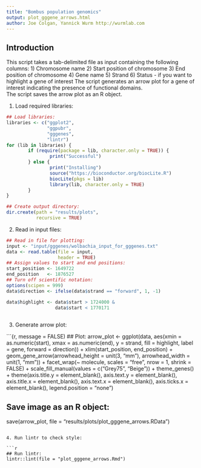 ```yaml
---
title: "Bombus population genomics"
output: plot_gggene_arrows.html
author: Joe Colgan, Yannick Wurm http://wurmlab.com
---
```


## Introduction
This script takes a tab-delimited file as input containing the following columns:
1) Chromosome name
2) Start position of chromosome
3) End position of chromosome
4) Gene name
5) Strand
6) Status - if you want to highlight a gene of interest
The script generates an arrow plot for a gene of interest indicating the presence of functional domains.  
The script saves the arrow plot as an R object.

1. Load required libraries:  

```r
## Load libraries:
libraries <- c("ggplot2",
               "ggpubr",
               "gggenes",
               "lintr")
for (lib in libraries) {
        if (require(package = lib, character.only = TRUE)) {
                print("Successful")
        } else {
                print("Installing")
                source("https://bioconductor.org/biocLite.R")
                biocLite(pkgs = lib)
                library(lib, character.only = TRUE)
        }
}

## Create output directory:
dir.create(path = "results/plots",
           recursive = TRUE)
```

2. Read in input files:

```r
## Read in file for plotting:
input <- "input/gggenes/wolbachia_input_for_gggenes.txt"
data <- read.table(file = input,
                   header = TRUE)
## Assign values to start and end positions:
start_position <- 1649722
end_position   <- 1876527
## Turn off scientific notation:
options(scipen = 999)
data$direction <- ifelse(data$strand == "forward", 1, -1)

data$highlight <- data$start > 1724000 &
                  data$start < 1770171
                  
```

3. Generate arrow plot:

```{r, message = FALSE)
## Plot:
arrow_plot <- ggplot(data,
                     aes(xmin = as.numeric(start),
                         xmax = as.numeric(end),
                         y = strand,
                         fill = highlight,
                         label = gene,
                         forward = direction)) +
        xlim(start_position, end_position) +
        geom_gene_arrow(arrowhead_height = unit(3, "mm"),
                        arrowhead_width = unit(1, "mm")) +
        facet_wrap(~ molecule,
                   scales = "free",
                   nrow = 1,
                   shrink = FALSE) +
        scale_fill_manual(values = c("Grey75",
                                     "Beige")) +
        theme_genes() +
        theme(axis.title.y = element_blank(),
              axis.text.y = element_blank(),
              axis.title.x = element_blank(),
              axis.text.x = element_blank(),
              axis.ticks.x = element_blank(),
              legend.position = "none")

## Save image as an R object:
save(arrow_plot,
       file = "results/plots/plot_gggene_arrows.RData")
```

4. Run lintr to check style:

```r
## Run lintr:
lintr::lint(file = "plot_gggene_arrows.Rmd")
```
